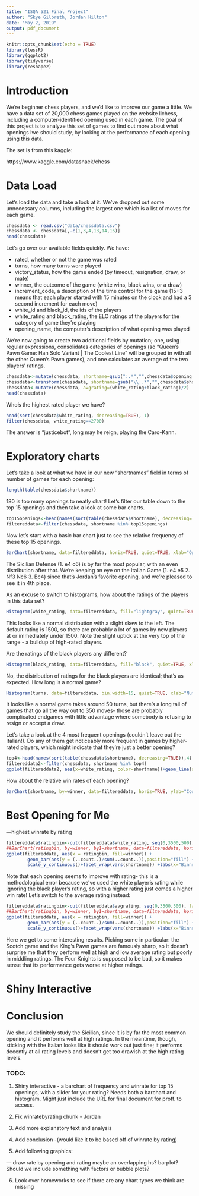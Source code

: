 ```yaml
---
title: "ISQA 521 Final Project"
author: "Skye Gilbreth, Jordan Hilton"
date: "May 2, 2019"
output: pdf_document
---
```


```r
knitr::opts_chunk$set(echo = TRUE)
library(lessR)
library(ggplot2)
library(tidyverse)
library(reshape2)
```

# Introduction

We're beginner chess players, and we'd like to improve our game a little. We have a data set of 20,000 chess games played on the website lichess, including a computer-identified opening used in each game. The goal of this project is to analyze this set of games to find out more about what openings Iwe should study, by looking at the performance of each opening using this data.

The set is from this kaggle:

https://www.kaggle.com/datasnaek/chess

# Data Load

Let's load the data and take a look at it. We've dropped out some unnecessary columns, including the largest one which is a list of moves for each game.

```r
chessdata <- read.csv("data/chessdata.csv")
chessdata <- chessdata[,-c(1,3,4,13,14,16)]
head(chessdata)
```

Let's go over our available fields quickly. We have:

* rated, whether or not the game was rated
* turns, how many turns were played 
* victory_status, how the game ended (by timeout, resignation, draw, or mate)
* winner, the outcome of the game (white wins, black wins, or a draw)
* increment_code, a description of the time control for the game (15+3 means that each player started with 15 minutes on the clock and had a 3 second increment for each move)
* white_id and black_id, the ids of the players
* white_rating and black_rating, the ELO ratings of the players for the category of game they're playing
* opening_name, the computer's description of what opening was played

We're now going to create two additional fields by mutation; one, using regular expressions, consolidates categories of openings (so "Queen's Pawn Game: Han Solo Variant | The Coolest Line" will be grouped in with all the other Queen's Pawn games), and one calculates an average of the two players' ratings.

```r
chessdata<-mutate(chessdata, shortname=gsub(":.*","",chessdata$opening_name))
chessdata<-transform(chessdata, shortname=gsub("\\|.*","",chessdata$shortname))
chessdata<-mutate(chessdata, avgrating=(white_rating+black_rating)/2)
head(chessdata)
```

Who's the highest rated player we have?

```r
head(sort(chessdata$white_rating, decreasing=TRUE), 1)
filter(chessdata, white_rating==2700)
```

The answer is "justicebot", long may he reign, playing the Caro-Kann.

# Exploratory charts

Let's take a look at what we have in our new "shortnames" field in terms of number of games for each opening:

```r
length(table(chessdata$shortname))
```

180 is too many openings to neatly chart! Let's filter our table down to the top 15 openings and then take a look at some bar charts.


```r
top15openings<-head(names(sort(table(chessdata$shortname), decreasing=TRUE)),15)
filtereddata<-filter(chessdata, shortname %in% top15openings)
```

Now let's start with a basic bar chart just to see the relative frequency of these top 15 openings.

```r
BarChart(shortname, data=filtereddata, horiz=TRUE, quiet=TRUE, xlab="Opening", sort="-", ylab="Count of Games")
```

The Sicilian Defense (1. e4 c6) is by far the most popular, with an even distribution after that. We're keeping an eye on the Italian Game (1. e4 e5 2. Nf3 Nc6 3. Bc4) since that's Jordan's favorite opening, and we're pleased to see it in 4th place.

As an excuse to switch to histograms, how about the ratings of the players in this data set?

```r
Histogram(white_rating, data=filtereddata, fill="lightgray", quiet=TRUE, xlab="White Player's Rating", ylab="Count of Games")
```

This looks like a normal distribution with a slight skew to the left. The default rating is 1500, so there are probably a lot of games by new players at or immediately under 1500. Note the slight uptick at the very top of the range - a buildup of high-rated players.

Are the ratings of the black players any different?
```r
Histogram(black_rating, data=filtereddata, fill="black", quiet=TRUE, xlab="Black Player's Rating", ylab="Count of Games")
```



\pagebreak

No, the distribution of ratings for the black players are identical; that's as expected. How long is a normal game?

```r
Histogram(turns, data=filtereddata, bin.width=15, quiet=TRUE, xlab="Number of Turns", ylab="Count of Games")
```

It looks like a normal game takes around 50 turns, but there's a long tail of games that go all the way out to 350 moves- those are probably complicated endgames with little advantage where somebody is refusing to resign or accept a draw.


Let's take a look at the 4 most frequent openings (couldn't leave out the Italian!). Do any of them get noticeably more frequent in games by higher-rated players, which might indicate that they're just a better opening?

```r
top4<-head(names(sort(table(chessdata$shortname), decreasing=TRUE)),4)
filtereddata2<-filter(chessdata, shortname %in% top4)
ggplot(filtereddata2, aes(x=white_rating, color=shortname))+geom_line(stat="bin", binwidth=25)+ylim(0,100)
```

How about the relative win rates of each opening?

```r
BarChart(shortname, by=winner, data=filtereddata, horiz=TRUE, ylab="Count of Games", stat.x="proportion", xlab="Opening Name",quiet=TRUE)
```



# Best Opening for Me

---highest winrate by rating

```r
filtereddata$ratingbin<-cut(filtereddata$white_rating, seq(0,3500,500), labels=c("0","1","2","3","4","5","6"))
##BarChart(ratingbin, by=winner, by1=shortname, data=filtereddata, horiz=TRUE, ylab="Count of Games", stat.x="proportion", xlab="Opening Name",quiet=TRUE)
ggplot(filtereddata, aes(x = ratingbin, fill=winner)) +  
        geom_bar(aes(y = (..count..)/sum(..count..)),position="fill") + 
        scale_y_continuous()+facet_wrap(vars(shortname)) +labs(x="Binned White Rating", y="Proportion of Games")
```

Note that each opening seems to improve with rating- this is a methodological error because we've used the white player's rating while ignoring the black player's rating, so with a higher rating just comes a higher win rate! Let's switch to the average rating instead:

```r
filtereddata$ratingbin<-cut(filtereddata$avgrating, seq(0,3500,500), labels=c("0","1","2","3","4","5","6"))
##BarChart(ratingbin, by=winner, by1=shortname, data=filtereddata, horiz=TRUE, ylab="Count of Games", stat.x="proportion", xlab="Opening Name",quiet=TRUE)
ggplot(filtereddata, aes(x = ratingbin, fill=winner)) +  
        geom_bar(aes(y = (..count..)/sum(..count..)),position="fill") + 
        scale_y_continuous()+facet_wrap(vars(shortname)) +labs(x="Binned White Rating", y="Proportion of Games")
```

Here we get to some interesting results. Picking some in particular: the Scotch game and the King's Pawn games are famously sharp, so it doesn't surprise me that they perform well at high and low average rating but poorly in middling ratings. The Four Knights is supposed to be bad, so it makes sense that its performance gets worse at higher ratings.


# Shiny Interactive

# Conclusion

We should definitely study the Sicilian, since it is by far the most common opening and it performs well at high ratings. In the meantime, though, sticking with the Italian looks like it should work out just fine; it performs decently at all rating levels and doesn't get too drawish at the high rating levels.

### TODO:

1. Shiny interactive - a barchart of frequency and winrate for top 15 openings, with a slider for your rating? Needs both a barchart and histogram. Might just include the URL for final document for proff. to access.

2. Fix winratebyrating chunk - Jordan

3. Add more explanatory text and analysis

4. Add conclusion -(would like it to be based off of winrate by rating)

5. Add following graphics: 

--- draw rate by opening and rating
  maybe an overlapping hs? barplot? Should we include something with factors or bubble plots?

6. Look over homeworks to see if there are any chart types we think are missing